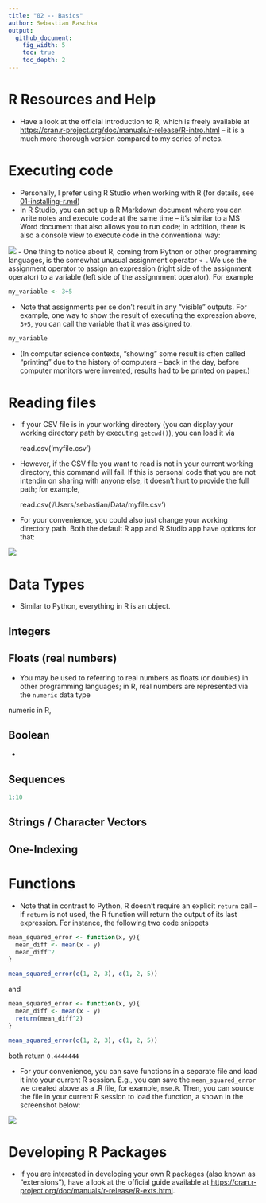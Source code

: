 ```yaml
---
title: "02 -- Basics"
author: Sebastian Raschka
output:
  github_document:
    fig_width: 5
    toc: true
    toc_depth: 2
---
```


# R Resources and Help

- Have a look at the official introduction to R, which is freely available at [https://cran.r-project.org/doc/manuals/r-release/R-intro.html](https://cran.r-project.org/doc/manuals/r-release/R-intro.html) -- it is a much more thorough version compared to my series of notes.

# Executing code

- Personally, I prefer using R Studio when working with R (for details, see [01-installing-r.md](01-installing-r.md))
- In R Studio, you can set up a R Markdown document where you can write notes and execute code at the same time -- it's similar to a MS Word document that also allows you to run code; in addition, there is also a console view to execute code in the conventional way:

![](images/02/run-code-rstudio.png)
- One thing to notice about R, coming from Python or other programming languages, is the somewhat unusual assignment operator `<-`. We use the assignment operator to assign an expression (right side of the assignment operator) to a variable (left side of the assignnment operator). For example

```r
my_variable <- 3+5
```

- Note that assignments per se don't result in any "visible" outputs. For example, one way to show the result of executing the expression above, `3+5`, you can call the variable that it was assigned to.

```r
my_variable
```
- (In computer science contexts, "showing" some result is often called "printing" due to the history of computers -- back in the day, before computer monitors were invented, results had to be printed on paper.)

# Reading files

- If your CSV file is in your working directory (you can display your working directory path by executing `getcwd()`), you can load it via

    read.csv('myfile.csv')

- However, if the CSV file you want to read is not in your current working directory, this command will fail. If this is personal code that you are not intendin on sharing with anyone else, it doesn't hurt to provide the full path; for example, 

    read.csv('/Users/sebastian/Data/myfile.csv')

- For your convenience, you could also just change your working directory path. Both the default R app and R Studio app have options for that:

![](images/02/change-working-dir-rstudio.png)

# Data Types

- Similar to Python, everything in R is an object.

## Integers

## Floats (real numbers)

- You may be used to referring to real numbers as floats (or doubles) in other programming languages; in R, real numbers are represented via the `numeric` data type

numeric in R, 


## Boolean

- 

## Sequences

```r
1:10
```

## Strings / Character Vectors

## One-Indexing



# Functions

- Note that in contrast to Python, R doesn't require an explicit `return` call -- if `return` is not used, the R function will return the output of its last expression. For instance, the following two code snippets 

```r
mean_squared_error <- function(x, y){
  mean_diff <- mean(x - y)
  mean_diff^2
}

mean_squared_error(c(1, 2, 3), c(1, 2, 5))
```

and


```r
mean_squared_error <- function(x, y){
  mean_diff <- mean(x - y)
  return(mean_diff^2)
}

mean_squared_error(c(1, 2, 3), c(1, 2, 5))
```

both return `0.4444444`

- For your convenience, you can save functions in a separate file and load it into your current R session. E.g., you can save the `mean_squared_error` we created above as a .R file, for example, `mse.R`. Then, you can source the file in your current R session to load the function, a shown in the screenshot below:

![](images/02/load-func.png)

# Developing R Packages

- If you are interested in developing your own R packages (also known as "extensions"), have a look at the official guide available at [https://cran.r-project.org/doc/manuals/r-release/R-exts.html](https://cran.r-project.org/doc/manuals/r-release/R-exts.html).